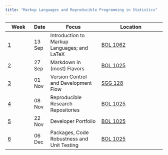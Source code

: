 ```yaml
---
title: "Markup Languages and Reproducible Programming in Statistics"
---
```


| Week                  | Date   | Focus                                       | Location                                                |
|-----------------------|--------|---------------------------------------------|---------------------------------------------------------|
| [1](weeks/week-1.qmd) | 13 Sep | Introduction to Markup Languages; and LaTeX | [BOL 1062](https://students.uu.nl/bolognalaan-101)      |
| [2](weeks/week-2.qmd) | 27 Sep | Markdown in (most) Flavors                  | [BOL 1025](https://students.uu.nl/bolognalaan-101)      |
| [3](weeks/week-3.qmd) | 01 Nov | Version Control and Development Flow        | [SGG 128](https://students.uu.nl/sjoerd-groenmangebouw) |
| [4](weeks/week-4.qmd) | 08 Nov | Reproducible Research Repositories          | [BOL 1025](https://students.uu.nl/bolognalaan-101)      |
| [5](weeks/week-5.qmd) | 22 Nov | Developer Portfolio                         | [BOL 1025](https://students.uu.nl/bolognalaan-101)      |
| [6](weeks/week-6.qmd) | 06 Dec | Packages, Code Robustness and Unit Testing  | [BOL 1025](https://students.uu.nl/bolognalaan-101)      |
